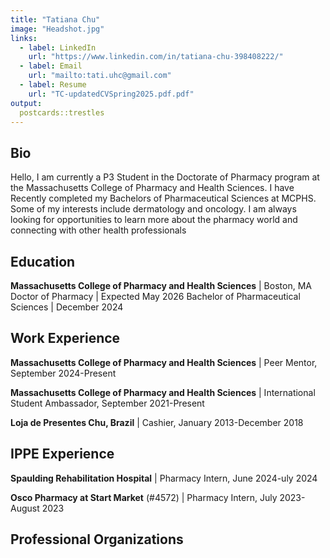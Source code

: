 ---
title: "Tatiana Chu"
image: "Headshot.jpg"
links: 
  - label: LinkedIn
    url: "https://www.linkedin.com/in/tatiana-chu-398408222/"
  - label: Email
    url: "mailto:tati.uhc@gmail.com"
  - label: Resume
    url: "TC-updatedCVSpring2025.pdf.pdf"
output: 
  postcards::trestles
---

## Bio 

Hello, I am currently a P3 Student in the Doctorate of Pharmacy program at the Massachusetts College of Pharmacy and Health Sciences. I have Recently completed my Bachelors of Pharmaceutical Sciences at MCPHS. Some of my interests include dermatology and oncology. I am always looking for opportunities to learn more about the pharmacy world and connecting with other health professionals

## Education 

**Massachusetts College of Pharmacy and Health Sciences** | Boston, MA 
Doctor of Pharmacy | Expected May 2026 
Bachelor of Pharmaceutical Sciences | December 2024 

## Work Experience 

**Massachusetts College of Pharmacy and Health Sciences** | Peer Mentor, September 2024-Present 

**Massachusetts College of Pharmacy and Health Sciences** | International Student Ambassador, September 2021-Present 

**Loja de Presentes Chu, Brazil** | Cashier, January 2013-December 2018

## IPPE Experience 

**Spaulding Rehabilitation Hospital** | Pharmacy Intern, June 2024-uly 2024

**Osco Pharmacy at Start Market** (#4572) | Pharmacy Intern, July 2023-August 2023

## Professional Organizations 
